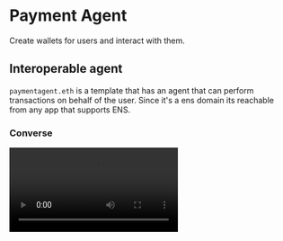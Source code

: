 # Payment Agent

Create wallets for users and interact with them.


## Interoperable agent

`paymentagent.eth` is a template that has an agent that can perform transactions on behalf of the user. Since it's a ens domain its reachable from any app that supports ENS.

### Converse

<Video src="/videos/concierge.mp4" />

### Coinbase

<Video src="/videos/cb.mp4" />

### Warpcast

<Video src="/videos/frames.mp4" />

## Structure

```
paymentagent/
├── src/
│   └── vibes/
│       ├── degen.ts
│   ├── index.ts
│   └── prompt.ts
├── package.json
├── tsconfig.json
└── .env
```

## Agent

The process that starts listening to messages and replying to them.

```tsx [src/index.ts]
// [!include ~/../../templates/paymentagent/src/index.ts]
```

## Used

- [Concierge](/skills/concierge): Agent Wallet as a Service
- [CDP Wallet Service](/plugins/cdp): Wallet for Coinbase
- [Degen Vibe](/vibes/degen): Define the personality of your agent

## Variables

Set up these variables in your app

```bash [cmd]
// [!include ~/../../templates/paymentagent/.env.example]
```

## End result

The end result is a prompt that the model can understand and use to respond to the user.

```md [example_prompt.md]
// [!include ~/../../templates/paymentagent/example_prompt.md]
```
